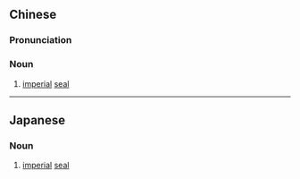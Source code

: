{{also|印玺}}
==Chinese==
{{zh-forms|s=印玺}}

===Pronunciation===
{{zh-pron
|m=yìnxǐ
|cat=n
}}

===Noun===
{{zh-noun}}

# [[imperial]] [[seal]]

----

==Japanese==
{{ja-kanjitab|いん|じ|yomi=o}}

===Noun===
{{ja-noun|いんじ}}

# [[imperial]] [[seal]]